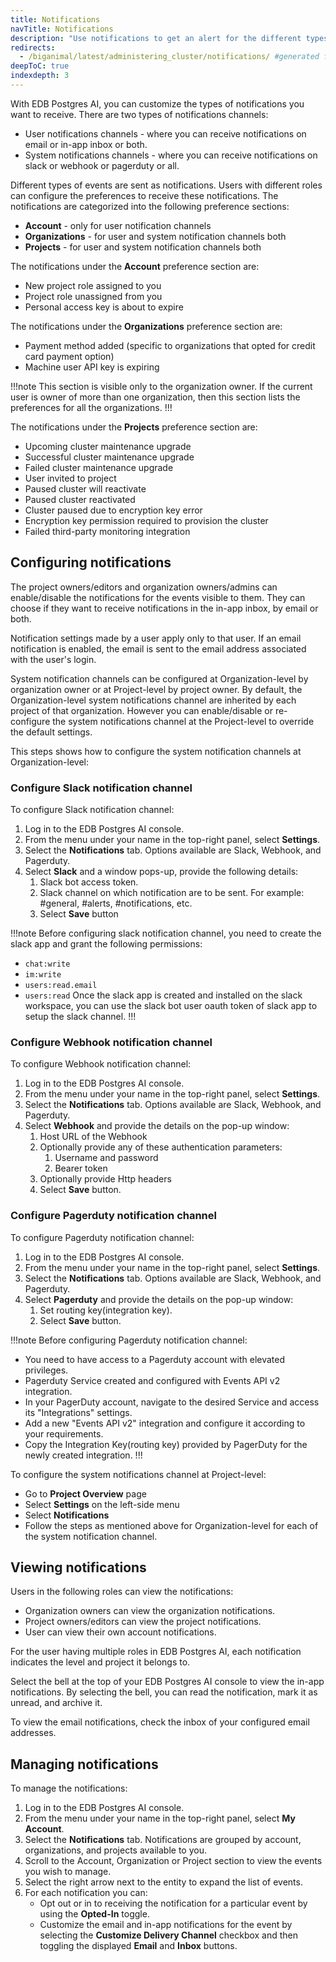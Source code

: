 ```yaml
---
title: Notifications
navTitle: Notifications
description: "Use notifications to get an alert for the different types of events occurring in your EDB Postgres AI account, organizations, and projects."
redirects:
  - /biganimal/latest/administering_cluster/notifications/ #generated for BigAnimal URL path removal branch
deepToC: true
indexdepth: 3
---
```


With EDB Postgres AI, you can customize the types of notifications you want to receive. There are two types of notifications channels:

- User notifications channels - where you can receive notifications on email or in-app inbox or both.
- System notifications channels - where you can receive notifications on slack or webhook or pagerduty or all.

Different types of events are sent as notifications. Users with different roles can configure the preferences to receive these notifications.
The notifications are categorized into the following preference sections:
- **Account** - only for user notification channels 
- **Organizations** - for user and system notification channels both
- **Projects** - for user and system notification channels both

The notifications under the **Account** preference section are:

- New project role assigned to you
- Project role unassigned from you
- Personal access key is about to expire

The notifications under the **Organizations** preference section are:

- Payment method added (specific to organizations that opted for credit card payment option)
- Machine user API key is expiring

!!!note
This section is visible only to the organization owner. If the current user is owner of more than one organization, then this section lists the preferences for all the organizations.
!!!

The notifications under the **Projects** preference section are:

- Upcoming cluster maintenance upgrade                                        
- Successful cluster maintenance upgrade                                                      
- Failed cluster maintenance upgrade                                                         
- User invited to project                                
- Paused cluster will reactivate                                         
- Paused cluster reactivated                                                     
- Cluster paused due to encryption key error                                                               
- Encryption key permission required to provision the cluster                       
- Failed third-party monitoring integration 


## Configuring notifications

The project owners/editors and organization owners/admins can enable/disable the notifications for the events visible to them. They can choose if they want to receive notifications in the in-app inbox, by email or both. 

Notification settings made by a user apply only to that user. If an email notification is enabled, the email is sent to the email address associated with the user's login.

System notification channels can be configured at Organization-level by organization owner or at Project-level by project owner. By default, the Organization-level system notifications channel are inherited by each project of that organization. However you can enable/disable or re-configure the system notifications channel at the Project-level to override the default settings.

This steps shows how to configure the system notification channels at Organization-level:

### Configure Slack notification channel

To configure Slack notification channel:

1. Log in to the EDB Postgres AI console.
1. From the menu under your name in the top-right panel, select **Settings**. 
1. Select the **Notifications** tab. Options available are Slack, Webhook, and Pagerduty.
1. Select **Slack** and a window pops-up, provide the following details:
   1. Slack bot access token.
   1. Slack channel on which notification are to be sent. For example: #general, #alerts, #notifications, etc.
   1. Select **Save** button

!!!note
Before configuring slack notification channel, you need to create the slack app and grant the following permissions:
- `chat:write`
- `im:write`
- `users:read.email`
- `users:read`
Once the slack app is created and installed on the slack workspace, you can use the slack bot user oauth token of slack app to setup the slack channel.
!!!


### Configure Webhook notification channel

To configure Webhook notification channel:

1. Log in to the EDB Postgres AI console.
1. From the menu under your name in the top-right panel, select **Settings**. 
1. Select the **Notifications** tab. Options available are Slack, Webhook, and Pagerduty.
1. Select **Webhook** and provide the details on the pop-up window:
   1. Host URL of the Webhook
   1. Optionally provide any of these authentication parameters:
      1. Username and password
      1. Bearer token
   1. Optionally provide Http headers
   1. Select **Save** button.
 
### Configure Pagerduty notification channel

To configure Pagerduty notification channel:

1. Log in to the EDB Postgres AI console.
1. From the menu under your name in the top-right panel, select **Settings**. 
1. Select the **Notifications** tab. Options available are Slack, Webhook, and Pagerduty.
1. Select **Pagerduty** and provide the details on the pop-up window:
   1. Set routing key(integration key).
   2. Select **Save** button. 

!!!note
Before configuring Pagerduty notification channel:
- You need to have access to a Pagerduty account with elevated privileges.
- Pagerduty Service created and configured with Events API v2 integration.
- In your PagerDuty account, navigate to the desired Service and access its "Integrations" settings.
- Add a new "Events API v2" integration and configure it according to your requirements.
- Copy the Integration Key(routing key) provided by PagerDuty for the newly created integration.
!!!

To configure the system notifications channel at Project-level:
- Go to **Project Overview** page
- Select **Settings** on the left-side menu
- Select **Notifications**
- Follow the steps as mentioned above for Organization-level for each of the system notification channel.

## Viewing notifications

Users in the following roles can view the notifications:
- Organization owners can view the organization notifications. 
- Project owners/editors can view the project notifications.
- User can view their own account notifications. 

For the user having multiple roles in EDB Postgres AI, each notification indicates the level and project it belongs to.

Select the bell at the top of your EDB Postgres AI console to view the in-app notifications. By selecting the bell, you can read the notification, mark it as unread, and archive it.

To view the email notifications, check the inbox of your configured email addresses.

## Managing notifications

To manage the notifications: 
1. Log in to the EDB Postgres AI console.
1. From the menu under your name in the top-right panel, select **My Account**. 
1. Select the **Notifications** tab. Notifications are grouped by account, organizations, and projects available to you.
1. Scroll to the Account, Organization or Project section to view the events you wish to manage.
1. Select the right arrow next to the entity to expand the list of events.
1. For each notification you can:
   - Opt out or in to receiving the notification for a particular event by using the **Opted-In** toggle.
   - Customize the email and in-app notifications for the event by selecting the **Customize Delivery Channel** checkbox and then toggling the displayed **Email** and **Inbox** buttons.